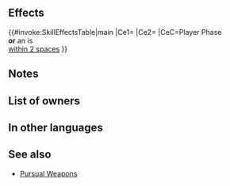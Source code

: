 {{Weapon Infobox
|tagid=SID_竜の落とし子の斧
|intID=3141
|image=wep_ax114
|exclusive=0
|weaponType=Axe
|cost=200
|might=10
|range=1
|effect=If unit initiates combat or is within 2 spaces of an ally, grants Atk/Def+5 to unit during combat and unit makes a guaranteed follow-up attack.
|statModifiers=0,10,0,0,0
|required=Steel Axe
|next=Seahorse Axe+
|promotionRarity=5
|promotionTier=1
|properties=
}}
==Effects==
{{#invoke:SkillEffectsTable|main
|Ce1={{Eft|Temporary buffs|Atk/Def|5}}
|Ce2={{Eft|Guaranteed Follow-Ups}}
|CeC=Player Phase<br>'''or''' an {{Tgt|Ally}} is<br>[[within 2 spaces]]
}}
==Notes==
{{IfUnitInitiates}}
{{Temporary buffs}}
{{Guaranteed follow-up interaction}}
==List of owners==
{{Skill Hero List}}
==In other languages==
{{OtherLanguages
|japanese=竜の落とし子の斧
|german=Seepferdaxt
|spanishEU=Hacha caballito
|spanishLA=Hacha caballito
|french=Hache hippoc.
|italian=Ippoascia
|chineseTW=海馬之斧
|portuguese=Machado marinho
}}
==See also==
{{See also skills|cond=Description LIKE '%If unit initiates combat or is within _ spaces of an ally%Atk/Def%+%guaranteed follow-up%' AND Exclusive='1' AND NAME NOT LIKE '%pursual%'}}
* [[Skill families/Weapons#Pursual|Pursual Weapons]]
{{Weapons Navbox}}